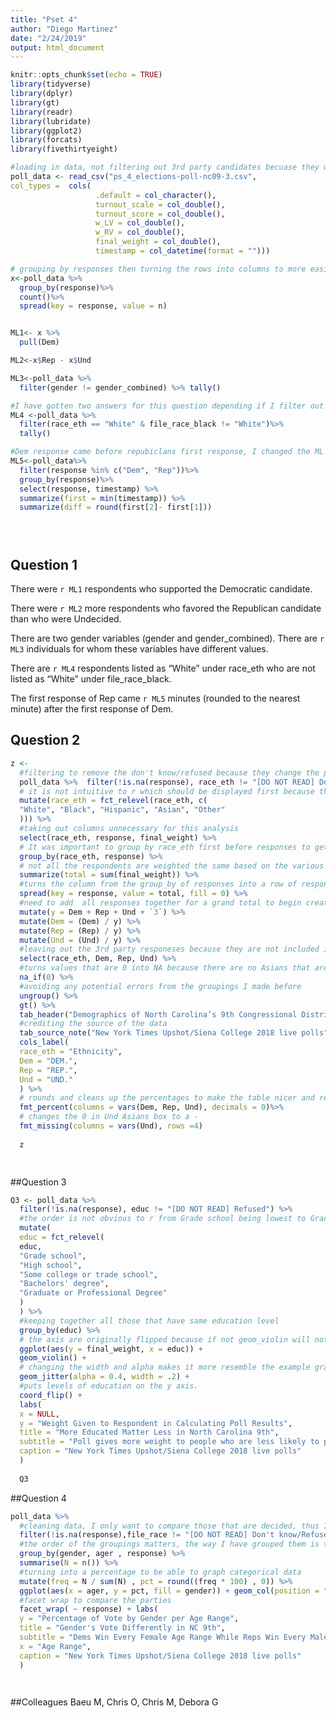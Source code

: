 ```yaml
---
title: "Pset 4"
author: "Diego Martinez"
date: "2/24/2019"
output: html_document
---
```


```r
knitr::opts_chunk$set(echo = TRUE)
library(tidyverse)
library(dplyr)
library(gt)
library(readr)
library(lubridate)
library(ggplot2)
library(forcats)
library(fivethirtyeight)

#loading in data, not filtering out 3rd party candidates becuase they will be important in later calculations 
poll_data <- read_csv("ps_4_elections-poll-nc09-3.csv",
col_types =  cols(
                   .default = col_character(),
                   turnout_scale = col_double(),
                   turnout_score = col_double(),
                   w_LV = col_double(),
                   w_RV = col_double(),
                   final_weight = col_double(),
                   timestamp = col_datetime(format = ""))) 


```


```r
# grouping by responses then turning the rows into columns to more easily access the values using the pull function
x<-poll_data %>% 
  group_by(response)%>%
  count()%>%
  spread(key = response, value = n)


ML1<- x %>%
  pull(Dem)

ML2<-x$Rep - x$Und

ML3<-poll_data %>% 
  filter(gender != gender_combined) %>% tally()

#I have gotten two answers for this question depending if I filter out 3rd parties. Right now I did not filter out third parties at got 28; however when I do filter them out the answer is 27.
ML4 <-poll_data %>% 
  filter(race_eth == "White" & file_race_black != "White")%>% 
  tally()

#Dem response came before repubiclans first response, I changed the ML to say "Rep came 11 minutes after (used to say before) the first response for Dem"
ML5<-poll_data%>% 
  filter(response %in% c("Dem", "Rep"))%>% 
  group_by(response)%>% 
  select(response, timestamp) %>% 
  summarize(first = min(timestamp)) %>% 
  summarize(diff = round(first[2]- first[1]))





```
## Question 1

There were `r ML1` respondents who supported the Democratic candidate.

There were `r ML2` more respondents who favored the Republican candidate than who were Undecided.

There are two gender variables (gender and gender_combined). There are `r ML3` individuals for whom these variables have different values.

There are `r ML4` respondents listed as “White” under race_eth who are not listed as “White” under file_race_black.

The first response of Rep came `r ML5` minutes (rounded to the nearest minute) after the first response of Dem.


## Question 2

```r

z <-
  #filtering to remove the don't know/refused because they change the percentages and create a new row of data in the end table. 
  poll_data %>%  filter(!is.na(response), race_eth != "[DO NOT READ] Don't know/Refused") %>%
  # it is not intuitive to r which should be displayed first because they are factor variables, thus I changed the order to match the example table 
  mutate(race_eth = fct_relevel(race_eth, c(
  "White", "Black", "Hispanic", "Asian", "Other"
  ))) %>%
  #taking out columns unnecessary for this analysis 
  select(race_eth, response, final_weight) %>%
  # It was important to group by race_eth first before responses to get correct counts and percentages. 
  group_by(race_eth, response) %>%
  # not all the respondents are weighted the same based on the various answers to the poll, 
  summarize(total = sum(final_weight)) %>%
  #turns the column from the group_by of responses into a row of responses with each column being a different response to create a percentage/ probability table where one variable is racce_eth and the other is response.
  spread(key = response, value = total, fill = 0) %>%
  #need to add  all responses together for a grand total to begin creating percentages
  mutate(y = Dem + Rep + Und + `3`) %>%
  mutate(Dem = (Dem) / y) %>%
  mutate(Rep = (Rep) / y) %>%
  mutate(Und = (Und) / y) %>%
  #leaving out the 3rd party responeses because they are not included in the example
  select(race_eth, Dem, Rep, Und) %>%
  #turns values that are 0 into NA because there are no Asians that are undecided
  na_if(0) %>%
  #avoiding any potential errors from the groupings I made before
  ungroup() %>%
  gt() %>%
  tab_header("Demographics of North Carolina’s 9th Congressional District") %>%
  #crediting the source of the data
  tab_source_note("New York Times Upshot/Siena College 2018 live polls") %>%
  cols_label(
  race_eth = "Ethnicity",
  Dem = "DEM.",
  Rep = "REP.",
  Und = "UND."
  ) %>%
  # rounds and cleans up the percentages to make the table nicer and resemble example table more.
  fmt_percent(columns = vars(Dem, Rep, Und), decimals = 0)%>%
  # changes the 0 in Und Asians box to a -
  fmt_missing(columns = vars(Und), rows =4) 
  
  z

  
```

##Question 3

```r

Q3 <- poll_data %>%
  filter(!is.na(response), educ != "[DO NOT READ] Refused") %>%
  #the order is not obvious to r from Grade school being lowest to Graduate or Professional Degree being the hgihest
  mutate(
  educ = fct_relevel(
  educ,
  "Grade school",
  "High school",
  "Some college or trade school",
  "Bachelors' degree",
  "Graduate or Professional Degree"
  )
  ) %>%
  #keeping together all those that have same education level
  group_by(educ) %>%
  # the axis are originally flipped because if not geom_violin will not work.
  ggplot(aes(y = final_weight, x = educ)) + 
  geom_violin() + 
  # changing the width and alpha makes it more resemble the example graph because the data points were more spread out and a darker transparency.
  geom_jitter(alpha = 0.4, width = .2) +
  #puts levels of education on the y axis. 
  coord_flip() +
  labs(
  x = NULL,
  y = "Weight Given to Respondent in Calculating Poll Results",
  title = "More Educated Matter Less in North Carolina 9th",
  subtitle = "Poll gives more weight to people who are less likely to participate in polls",
  caption = "New York Times Upshot/Siena College 2018 live polls"
  )
  
  Q3


```



##Question 4
```r
poll_data %>%
  #cleaning data, I only want to compare those that are decided, thus I only keep Democratic and Republican responses 
  filter(!is.na(response),file_race != "[DO NOT READ] Don't know/Refused",response %in% c("Dem", "Rep"),ager != "[DO NOT READ] Refused") %>%
  #the order of the groupings matters, the way I have grouped them is to show how each gender for each age range.
  group_by(gender, ager , response) %>%
  summarise(N = n()) %>%
  #turning into a percentage to be able to graph categorical data
  mutate(freq = N / sum(N) , pct = round((freq * 100) , 0)) %>%
  ggplot(aes(x = ager, y = pct, fill = gender)) + geom_col(position = "dodge2") +
  #facet wrap to compare the parties
  facet_wrap( ~ response) + labs(
  y = "Percentage of Vote by Gender per Age Range",
  title = "Gender's Vote Differently in NC 9th",
  subtitle = "Dems Win Every Female Age Range While Reps Win Every Male Age Range",
  x = "Age Range",
  caption = "New York Times Upshot/Siena College 2018 live polls"
  )
  



```


##Colleagues
Baeu M, Chris O, Chris M, Debora G


